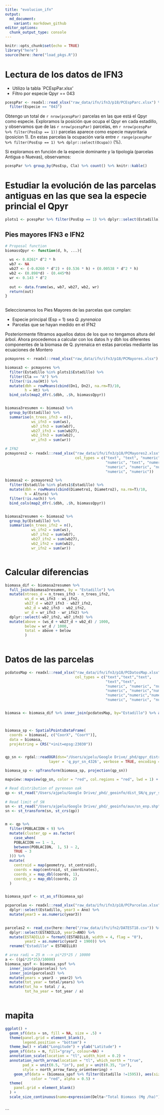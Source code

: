 ```yaml
---
title: "evolucion_ifn"
output: 
  md_document:
    variant: markdown_github
editor_options: 
  chunk_output_type: console
---
```


```r
knitr::opts_chunk$set(echo = TRUE)
library("here")
source(here::here("load_pkgs.R"))
```

# Lectura de los datos de IFN3 

- Utilizo la tabla `PCEspPar.xlsx' 
- Filtro por especie Qpyr == 043

```r
pcespPar <- readxl::read_xlsx("raw_data/ifn/ifn3/p18/PCEspParc.xlsx") %>%
  filter(Especie == "043")

```

Obtengo un total de `r nrow(pcespPar)` parcelas en las que está el Qpyr como especie. Exploramos la posición que ocupa el Qpyr en cada estadillo, y observamos que de las `r nrow(pcespPar)` parcelas, en `r nrow(pcespPar %>% filter(PosEsp == 1))` parcelas aparece como especie mayoritaria (posicion 1). En estas parcelas la ocupación varía entre `r range(pcespPar %>% filter(PosEsp == 1) %>% dplyr::select(Ocupa))` (%). 

Si exploramos en función de la especie dominante y la tipología (parcelas Antigua o Nuevas), observamos: 

```r
pcespPar %>% group_by(PosEsp, Cla) %>% count() %>% knitr::kable()
```

# Estudiar la evolución de las parcelas antiguas en las que sea la especie princial el Qpyr 

```r

plots1 <- pcespPar %>% filter(PosEsp == 1) %>% dplyr::select(Estadillo) %>% as.vector()
```

## Pies mayores IFN3 e IFN2
```r
# Proposal function
biomassQpyr <- function(d, h, ...){
  
  ws <- 0.0261* d^2 * h
  wb7 <- NA 
  wb27 <- (-0.0260 * d^2) + (0.536 * h) + (0.00538 * d^2 * h)
  wb2 <- (0.898*d) - (0.445*h)
  wr <- 0.143 * d^2
  
  out <- data.frame(ws, wb7, wb27, wb2, wr)
  return(out)
}
  
```

Seleccionamos los Pies Mayores de las parcelas que cumplan: 

  - Especie principal (Esp = 1) sea *Q. pyrenaica* 
  - Parcelas que se hayan medido en el IFN2 
  
Posteriormente filtramos aquellos datos de los que no tengamos altura del árbol. Ahora procedemos a calcular con los datos h y dbh los diferentes componentes de la biomasa de Q. pyrenaica en estas parcelas mediante las ecuaciones de Montero 


```r
pcmayores <- readxl::read_xlsx("raw_data/ifn/ifn3/p18/PCMayores.xlsx")

biomasa3 <- pcmayores %>% 
  filter(Estadillo %in% plots1$Estadillo) %>% 
  filter(Cla == "A") %>% 
  filter(!is.na(Ht)) %>% 
  mutate(dbh = rowMeans(cbind(Dn1, Dn2), na.rm=T)/10, 
         h = Ht) %>% 
  bind_cols(map2_dfr(.$dbh, .$h, biomassQpyr)) 


biomasa3resumen <- biomasa3 %>% 
  group_by(Estadillo) %>% 
  summarise(n_trees_ifn3 = n(), 
            ws_ifn3 = sum(ws), 
            wb7_ifn3 = sum(wb7), 
            wb27_ifn3 = sum(wb27),
            wb2_ifn3 = sum(wb2), 
            wr_ifn3 = sum(wr)) 

# IFN2 
pcmayores2 <- readxl::read_xlsx("raw_data/ifn/ifn3/p18/PCMayores2.xlsx", 
                                col_types = c("text", "text", "numeric",
                                              "numeric", "text", "numeric", 
                                              "numeric", "numeric", "numeric", 
                                              "numeric", "numeric")) 

biomasa2 <- pcmayores2 %>% 
  filter(Estadillo %in% plots1$Estadillo) %>% 
  mutate(dbh = rowMeans(cbind(Diametro1, Diametro2), na.rm=T)/10, 
         h = Altura) %>% 
  filter(!is.na(h)) %>% 
  bind_cols(map2_dfr(.$dbh, .$h, biomassQpyr)) 


biomasa2resumen <- biomasa2 %>% 
  group_by(Estadillo) %>% 
  summarise(n_trees_ifn2 = n(), 
            ws_ifn2 = sum(ws), 
            wb7_ifn2 = sum(wb7), 
            wb27_ifn2 = sum(wb27),
            wb2_ifn2 = sum(wb2), 
            wr_ifn2 = sum(wr)) 



```

# Calcular diferencias 

```r
biomasa_dif <- biomasa2resumen %>% 
  full_join(biomasa3resumen, by = "Estadillo") %>% 
  mutate(ntrees_d = n_trees_ifn3 - n_trees_ifn2, 
         ws_d = ws_ifn3 - ws_ifn2, 
         wb27_d = wb27_ifn3 - wb27_ifn2,
         wb2_d = wb2_ifn3 - wb2_ifn2, 
         wr_d = wr_ifn3 - wr_ifn2) %>% 
  dplyr::select(-wb7_ifn2, wb7_ifn3) %>% 
  mutate(above = (ws_d + wb27_d + wb2_d) / 1000, 
         below = wr_d / 1000, 
         total = above + below
         )
  
```


# Datos de las parcelas 

```r
pcdatosMap <- readxl::read_xlsx("raw_data/ifn/ifn3/p18/PCDatosMap.xlsx", 
                                col_types = c("text","text","text",
                                              "text","text",
                                              "numeric", "numeric", "numeric",
                                              "numeric", "numeric","numeric",
                                              "numeric","numeric","numeric",
                                              "numeric", "numeric", "numeric", "numeric", "numeric", "text")) %>% dplyr::select(Estadillo, CoorX, CoorY, FccArb, DisEsp)


biomasa <- biomasa_dif %>% inner_join(pcdatosMap, by="Estadillo") %>% as.data.frame()



biomasa_sp <- SpatialPointsDataFrame(
  coords = biomasa[, c("CoorX", "CoorY")],
  data = biomasa, 
  proj4string = CRS("+init=epsg:23030"))


qp_sn <- rgdal::readOGR(dsn="/Users/ajpelu/Google Drive/_phd/qpyr_distribution/data_raw/geoinfo/",
                    layer = 'q_pyr_sn_4326', verbose = TRUE, encoding = "UTF-8")

biomasa_sp <- spTransform(biomasa_sp, projection(qp_sn))

mapview::mapview(qp_sn, color = "red", col.regions = "red", lwd = 1) + mapview::mapview(biomasa_sp, color = "blue", clo.regions = "blue")


```


```r
# Read distribution of pyrenean oak 
qp <- st_read("/Users/ajpelu/Google Drive/_phd/_geoinfo/dist_SN/q_pyr_sn_4326.shp") 
  
# Read limit of SN 
sn <- st_read("/Users/ajpelu/Google Drive/_phd/_geoinfo/aux/sn_enp.shp")
sn <- st_transform(sn, st_crs(qp))


m <- qp %>% 
  filter(POBLACION < 9) %>% 
  mutate(cluster_qp = as.factor(
    case_when(
    POBLACION == 1 ~ 1, 
    between(POBLACION,  1, 5) ~ 2, 
    TRUE ~ 3 
  ))) %>% 
  mutate(
    centroid = map(geometry, st_centroid),
    coords = map(centroid, st_coordinates),
    coords_x = map_dbl(coords, 1),
    coords_y = map_dbl(coords, 2)
  )


biomasa_spsf <- st_as_sf(biomasa_sp) 
```


```r
pcparcelas <- readxl::read_xlsx("raw_data/ifn/ifn3/p18/PCParcelas.xlsx") %>% 
  dplyr::select(Estadillo, year3 = Ano) %>% 
  mutate(year3 = as.numeric(year3))
  

parcelas2 <- read_csv(here::here("/raw_data/ifn/ifn2/DATEST18.csv")) %>% 
  dplyr::select(ESTADILLO, year2=ANO) %>% 
  mutate(ESTADILLO = formatC(ESTADILLO, width = 4, flag = "0"),
         year2 = as.numeric(year2 + 1900)) %>% 
  rename("Estadillo" = ESTADILLO)

# area radi = 25 m --> pi*25*25 / 10000 
a <- ((pi*25*25)/10000)
biomasa_spsf <- biomasa_spsf %>% 
  inner_join(pcparcelas) %>% 
  inner_join(parcelas2) %>% 
  mutate(years = year3 - year2) %>% 
  mutate(tot_year = total/years) %>% 
  mutate(tot_ha = total / a,
         tot_ha_year = tot_year / a)
         

```


# mapita 
```r
ggplot() + 
  geom_sf(data = sn, fill = NA, size = .5) +
  theme(panel.grid = element_blank(), 
        legend.position = "bottom") +
  theme_bw() + xlab("Longitude") + ylab("Latitude") + 
  geom_sf(data = m, fill="gray", colour=NA) + 
  annotation_scale(location = "tl", width_hint = 0.2) +
  annotation_north_arrow(location = "tl", which_north = "true", 
        pad_x = unit(0.5, "in"), pad_y = unit(0.35, "in"),
        style = north_arrow_fancy_orienteering) + 
    geom_sf(data = (biomasa_spsf %>% filter(Estadillo !=1595)), aes(size=tot_ha),
            color = "red", alpha = 0.5) + 
  theme(
    panel.grid = element_blank()
  ) + 
  scale_size_continuous(name=expression(Delta~"Total Biomass (Mg /ha)"))
 
```

```


